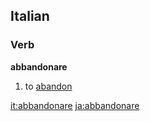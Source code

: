 ==Italian==
===Verb===
'''abbandonare'''
# to [[abandon]]
{{it-conj-are|abbandon|avere}}

[[it:abbandonare]]
[[ja:abbandonare]]